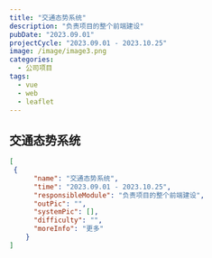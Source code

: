 ```yaml
---
title: "交通态势系统"
description: "负责项目的整个前端建设"
pubDate: "2023.09.01"
projectCycle: "2023.09.01 - 2023.10.25"
image: /image/image3.png
categories:
  - 公司项目
tags:
  - vue
  - web
  - leaflet
---
```


## 交通态势系统

```json
[
 {
      "name": "交通态势系统",
      "time": "2023.09.01 - 2023.10.25",
      "responsibleModule": "负责项目的整个前端建设",
      "outPic": "",
      "systemPic": [],
      "difficulty": "",
      "moreInfo": "更多"
    }
]
```
